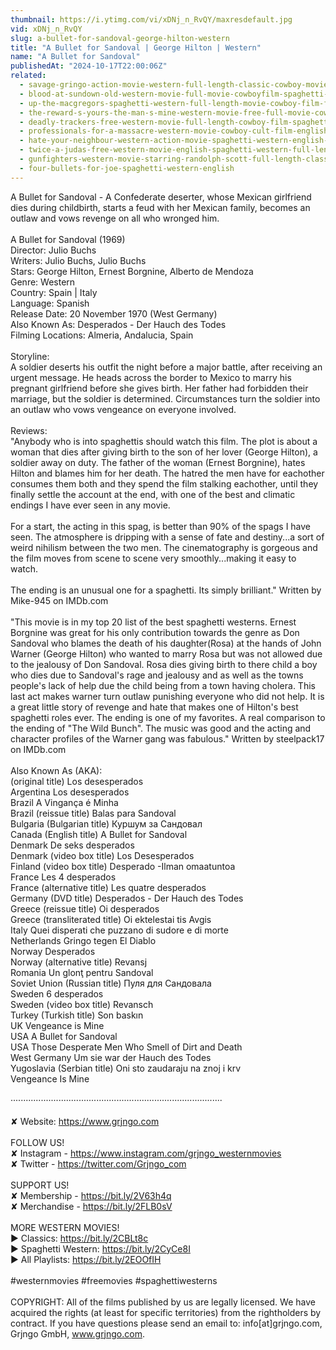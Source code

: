```yaml
---
thumbnail: https://i.ytimg.com/vi/xDNj_n_RvQY/maxresdefault.jpg
vid: xDNj_n_RvQY
slug: a-bullet-for-sandoval-george-hilton-western
title: "A Bullet for Sandoval | George Hilton | Western"
name: "A Bullet for Sandoval"
publishedAt: "2024-10-17T22:00:06Z"
related:
  - savage-gringo-action-movie-western-full-length-classic-cowboy-movie-english
  - blood-at-sundown-old-western-movie-full-movie-cowboyfilm-spaghetti-western-english
  - up-the-macgregors-spaghetti-western-full-length-movie-cowboy-film-free-western-movie
  - the-reward-s-yours-the-man-s-mine-western-movie-free-full-movie-cowboy-feature-film
  - deadly-trackers-free-western-movie-full-length-cowboy-film-spaghetti-western-free-movie
  - professionals-for-a-massacre-western-movie-cowboy-cult-film-english-free-full-movie
  - hate-your-neighbour-western-action-movie-spaghetti-western-english-cowboy-film
  - twice-a-judas-free-western-movie-english-spaghetti-western-full-length
  - gunfighters-western-movie-starring-randolph-scott-full-length-classic-feature-film-english
  - four-bullets-for-joe-spaghetti-western-english
---
```


A Bullet for Sandoval - A Confederate deserter, whose Mexican girlfriend dies during childbirth, starts a feud with her Mexican family, becomes an outlaw and vows revenge on all who wronged him.<br />
<br />
A Bullet for Sandoval (1969)<br />
Director: Julio Buchs<br />
Writers: Julio Buchs, Julio Buchs <br />
Stars: George Hilton, Ernest Borgnine, Alberto de Mendoza<br />
Genre: Western<br />
Country: Spain | Italy<br />
Language: Spanish<br />
Release Date: 20 November 1970 (West Germany) <br />
Also Known As: Desperados - Der Hauch des Todes <br />
Filming Locations: Almeria, Andalucia, Spain<br />
<br />
Storyline:<br />
A soldier deserts his outfit the night before a major battle, after receiving an urgent message. He heads across the border to Mexico to marry his pregnant girlfriend before she gives birth. Her father had forbidden their marriage, but the soldier is determined. Circumstances turn the soldier into an outlaw who vows vengeance on everyone involved.<br />
<br />
Reviews:<br />
"Anybody who is into spaghettis should watch this film. The plot is about a woman that dies after giving birth to the son of her lover (George Hilton), a soldier away on duty. The father of the woman (Ernest Borgnine), hates Hilton and blames him for her death. The hatred the men have for eachother consumes them both and they spend the film stalking eachother, until they finally settle the account at the end, with one of the best and climatic endings I have ever seen in any movie.<br />
<br />
For a start, the acting in this spag, is better than 90% of the spags I have seen. The atmosphere is dripping with a sense of fate and destiny...a sort of weird nihilism between the two men. The cinematography is gorgeous and the film moves from scene to scene very smoothly...making it easy to watch.<br />
<br />
The ending is an unusual one for a spaghetti. Its simply brilliant." Written by Mike-945 on IMDb.com <br />
<br />
"This movie is in my top 20 list of the best spaghetti westerns. Ernest Borgnine was great for his only contribution towards the genre as Don Sandoval who blames the death of his daughter(Rosa) at the hands of John Warner (George Hilton) who wanted to marry Rosa but was not allowed due to the jealousy of Don Sandoval. Rosa dies giving birth to there child a boy who dies due to Sandoval's rage and jealousy and as well as the towns people's lack of help due the child being from a town having cholera. This last act makes warner turn outlaw punishing everyone who did not help. It is a great little story of revenge and hate that makes one of Hilton's best spaghetti roles ever. The ending is one of my favorites. A real comparison to the ending of "The Wild Bunch". The music was good and the acting and character profiles of the Warner gang was fabulous." Written by steelpack17 on IMDb.com <br />
<br />
Also Known As (AKA):<br />
(original title) Los desesperados<br />
Argentina Los desesperados<br />
Brazil A Vingança é Minha<br />
Brazil (reissue title) Balas para Sandoval<br />
Bulgaria (Bulgarian title) Куршум за Сандовал<br />
Canada (English title) A Bullet for Sandoval<br />
Denmark De seks desperados<br />
Denmark (video box title) Los Desesperados<br />
Finland (video box title) Desperado -Ilman omaatuntoa<br />
France Les 4 desperados<br />
France (alternative title) Les quatre desperados<br />
Germany (DVD title) Desperados - Der Hauch des Todes<br />
Greece (reissue title) Oi desperados<br />
Greece (transliterated title) Oi ektelestai tis Avgis<br />
Italy Quei disperati che puzzano di sudore e di morte<br />
Netherlands Gringo tegen El Diablo<br />
Norway Desperados<br />
Norway (alternative title) Revansj<br />
Romania Un glonţ pentru Sandoval<br />
Soviet Union (Russian title) Пуля для Сандовала<br />
Sweden 6 desperados<br />
Sweden (video box title) Revansch<br />
Turkey (Turkish title) Son baskın<br />
UK Vengeance is Mine<br />
USA A Bullet for Sandoval<br />
USA Those Desperate Men Who Smell of Dirt and Death<br />
West Germany Um sie war der Hauch des Todes<br />
Yugoslavia (Serbian title) Oni sto zaudaraju na znoj i krv<br />
Vengeance Is Mine<br />
<br />
····················································································<br />
<br />
✘ Website: https://www.grjngo.com<br />
<br />
FOLLOW US!<br />
✘ Instagram - https://www.instagram.com/grjngo_westernmovies<br />
✘ Twitter - https://twitter.com/Grjngo_com<br />
<br />
SUPPORT US!<br />
✘ Membership - https://bit.ly/2V63h4q<br />
✘ Merchandise - https://bit.ly/2FLB0sV<br />
<br />
MORE WESTERN MOVIES! <br />
► Classics: https://bit.ly/2CBLt8c <br />
► Spaghetti Western: https://bit.ly/2CyCe8I <br />
► All Playlists: https://bit.ly/2EOOfIH <br />
<br />
#westernmovies #freemovies #spaghettiwesterns<br />
<br />
COPYRIGHT: All of the films published by us are legally licensed. We have acquired the rights (at least for specific territories) from the rightholders by contract. If you have questions please send an email to: info[at]grjngo.com, Grjngo GmbH, www.grjngo.com.